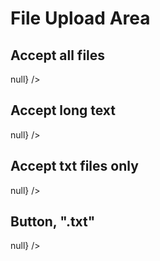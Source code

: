 

<Meta title="File Upload" component={FileUpload} />

# File Upload Area

## Accept all files

<Story name="Accept any">
  <FileUpload
    filetypes={[]}
    multiple={true}
    kind="area"
    label={null}
    value={[]}
    setValue={() => null}
  />
</Story>

## Accept long text

<Story name="Accept long text">
  <FileUpload
    filetypes={[]}
    multiple={true}
    kind="area"
    label={"Drop here, ".repeat(100)}
    value={[]}
    setValue={() => null}
  />
</Story>

## Accept txt files only

<Story name="Accept .txt only">
  <FileUpload
    filetypes={[".txt"]}
    multiple={true}
    kind="area"
    label={null}
    value={[]}
    setValue={() => null}
  />
</Story>

## Button, ".txt"

<Story name="Accept .txt only, button">
  <FileUpload
    filetypes={[".txt"]}
    multiple={true}
    kind="button"
    label={null}
    value={[]}
    setValue={() => null}
  />
</Story>
